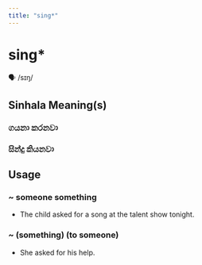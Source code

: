 ```yaml
---
title: "sing*"
---
```


# sing*

🗣️ /sɪŋ/

## Sinhala Meaning(s)

### ගයනා කරනවා
### සින්දු කියනවා

## Usage

### ~ someone something

- The child asked for a song at the talent show tonight.


### ~ (something) (to someone)

- She asked for his help.

